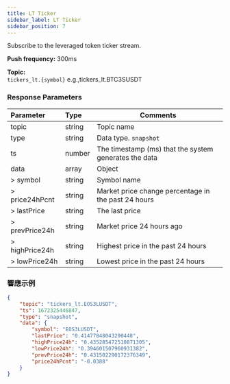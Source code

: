 ```yaml
---
title: LT Ticker
sidebar_label: LT Ticker
sidebar_position: 7
---
```



Subscribe to the leveraged token ticker stream.

**Push frequency:** 300ms

**Topic:**<br/>
`tickers_lt.{symbol}` e.g.,tickers_lt.BTC3SUSDT

### Response Parameters
| Parameter | Type | Comments|
|:----- |:-----|----- |
|topic |string |Topic name |
|type |string |Data type. `snapshot` |
|ts |number |The timestamp (ms) that the system generates the data |
|data |array |Object |
|> symbol |string |Symbol name |
|> price24hPcnt |string |Market price change percentage in the past 24 hours |
|> lastPrice |string |The last price |
|> prevPrice24h |string |Market price 24 hours ago |
|> highPrice24h |string |Highest price in the past 24 hours  |
|> lowPrice24h |string |Lowest price in the past 24 hours |

### 響應示例

```json
{
    "topic": "tickers_lt.EOS3LUSDT",
    "ts": 1672325446847,
    "type": "snapshot",
    "data": {
        "symbol": "EOS3LUSDT",
        "lastPrice": "0.41477848043290448",
        "highPrice24h": "0.435285472510871305",
        "lowPrice24h": "0.394601507960931382",
        "prevPrice24h": "0.431502290172376349",
        "price24hPcnt": "-0.0388"
    }
}
```